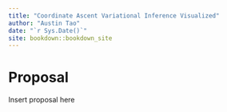 ```yaml
--- 
title: "Coordinate Ascent Variational Inference Visualized"
author: "Austin Tao"
date: "`r Sys.Date()`"
site: bookdown::bookdown_site
---
```


# Proposal

Insert proposal here

